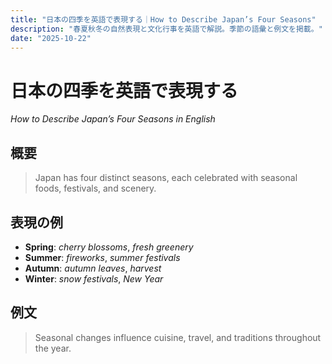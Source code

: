 ```yaml
---
title: "日本の四季を英語で表現する｜How to Describe Japan’s Four Seasons"
description: "春夏秋冬の自然表現と文化行事を英語で解説。季節の語彙と例文を掲載。"
date: "2025-10-22"
---
```



<ArticleLayout title={frontmatter.title} description={frontmatter.description} date={frontmatter.date}>

# 日本の四季を英語で表現する  
*How to Describe Japan’s Four Seasons in English*

## 概要
> Japan has four distinct seasons, each celebrated with seasonal foods, festivals, and scenery.

## 表現の例
- **Spring**: *cherry blossoms*, *fresh greenery*  
- **Summer**: *fireworks*, *summer festivals*  
- **Autumn**: *autumn leaves*, *harvest*  
- **Winter**: *snow festivals*, *New Year*

## 例文
> Seasonal changes influence cuisine, travel, and traditions throughout the year.

</ArticleLayout>
